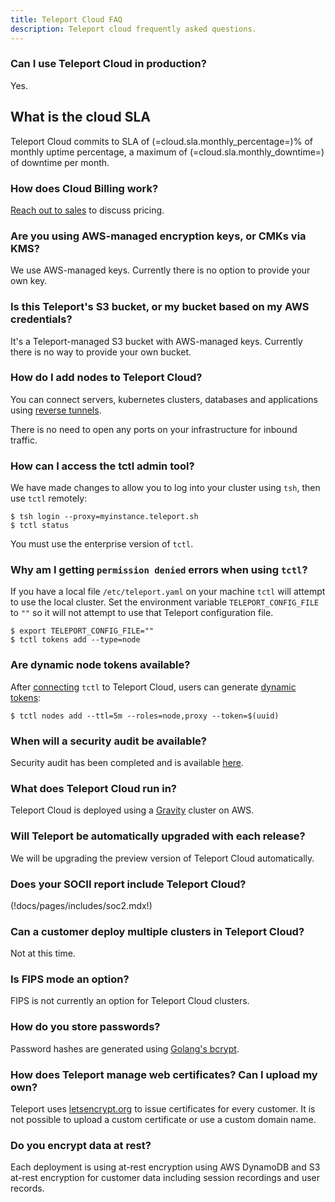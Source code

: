 ```yaml
---
title: Teleport Cloud FAQ
description: Teleport cloud frequently asked questions.
---
```


### Can I use Teleport Cloud in production?

Yes.

## What is the cloud SLA

Teleport Cloud commits to SLA of (=cloud.sla.monthly_percentage=)% of monthly uptime percentage,
a maximum of (=cloud.sla.monthly_downtime=) of downtime per month.

### How does Cloud Billing work?

[Reach out to sales](https://goteleport.com/signup/enterprise) to discuss pricing.

### Are you using AWS-managed encryption keys, or CMKs via KMS?

We use AWS-managed keys. Currently there is no option to provide your own key.

### Is this Teleport's S3 bucket, or my bucket based on my AWS credentials?

It's a Teleport-managed S3 bucket with AWS-managed keys.
Currently there is no way to provide your own bucket.

### How do I add nodes to Teleport Cloud?

You can connect servers, kubernetes clusters, databases and applications
using [reverse tunnels](../setup/admin/adding-nodes.mdx).

There is no need to open any ports on your infrastructure for inbound traffic.

### How can I access the tctl admin tool?

We have made changes to allow you to log into your cluster using `tsh`, then use `tctl` remotely:

```code
$ tsh login --proxy=myinstance.teleport.sh
$ tctl status
```

You must use the enterprise version of `tctl`.

### Why am I getting `permission denied` errors when using `tctl`?

If you have a local file `/etc/teleport.yaml` on your machine `tctl` will attempt to use the local cluster. Set the environment variable `TELEPORT_CONFIG_FILE` to `""` so it will not attempt to use that Teleport configuration file.

```code
$ export TELEPORT_CONFIG_FILE=""
$ tctl tokens add --type=node
```

### Are dynamic node tokens available?

After [connecting](#how-can-i-access-the-tctl-admin-tool) `tctl` to Teleport Cloud, users can generate
[dynamic tokens](../setup/admin/adding-nodes.mdx):

```code
$ tctl nodes add --ttl=5m --roles=node,proxy --token=$(uuid)
```

### When will a security audit be available?

Security audit has been completed and is available [here](https://goteleport.com/resources/audits/teleport-cloud-security-audit-2021/).

### What does Teleport Cloud run in?

Teleport Cloud is deployed using a [Gravity](https://github.com/gravitational/gravity)
cluster on AWS.

### Will Teleport be automatically upgraded with each release?

We will be upgrading the preview version of Teleport Cloud automatically.

### Does your SOCII report include Teleport Cloud?

(!docs/pages/includes/soc2.mdx!)

### Can a customer deploy multiple clusters in Teleport Cloud?

Not at this time.

### Is FIPS mode an option?

FIPS is not currently an option for Teleport Cloud clusters.

### How do you store passwords?

Password hashes are generated using
[Golang's bcrypt](https://pkg.go.dev/golang.org/x/crypto/bcrypt).

### How does Teleport manage web certificates? Can I upload my own?

Teleport uses [letsencrypt.org](https://letsencrypt.org/) to issue
certificates for every customer. It is not possible to upload a custom
certificate or use a custom domain name.

### Do you encrypt data at rest?

Each deployment is using at-rest encryption using AWS DynamoDB and S3 at-rest encryption
for customer data including session recordings and user records.
